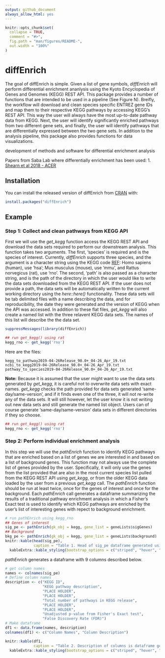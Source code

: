 ```yaml
---
output: github_document
always_allow_html: yes
---
```


<!-- README.md is generated from README.Rmd. Please edit that file -->

```r
knitr::opts_chunk$set(
  collapse = TRUE,
  comment = "#>",
  fig.path = "man/figures/README-",
  out.width = "100%"
)
```
# diffEnrich

The goal of diffEnrich is simple. Given a list of gene symbols, *diffEnrich*  will
perform differential enrichment ananlysis using the Kyoto Encyclopedia of Genes
and Genomes (KEGG) REST API. This package provides a number of functions that are 
intended to be used in a pipeline (See Figure N). Breifly, the workflow will
download and clean species specific ENTREZ gene IDs and map them to their respective
KEGG pathways by accessing KEGG's REST API. This way the user will always have 
the most up-to-date pathway data from KEGG. Next, the user will identify significantly
enriched pathways from two different gene sets, and finally, the user will identify 
pathways that are differentially expressed between the two gene sets. In addition to 
the analysis pipeline, this package also provides functions for data visualizations.


development of methods and software for differential enrichment analysis

Papers from Saba Lab where differentially enrichment has been used:
1. [Shearn et al 2018 - ACER](https://onlinelibrary.wiley.com/doi/full/10.1111/acer.13766)

## Installation

You can install the released version of diffEnrich from [CRAN](https://CRAN.R-project.org) with:

``` r
install.packages("diffEnrich")
```

## Example

### Step 1: Collect and clean pathways from KEGG API
First we will use the *get_kegg* function access the KEGG REST API and download the data sets required to perform 
our downstream analysis. This function takes two arguments. The first, 'species' is required and is the species of 
interest. Currently, *diffEnrich* supports three species, and the argument is a character string using the KEGG
code [REF](https://www.pnas.org/content/suppl/2008/09/11/0806162105.DCSupplemental/ST1_PDF.pdf): 
Homo sapiens (human), use 'hsa'; Mus musculus (mouse), use 'mmu', and Rattus norvegicus (rat), use 'rno'. The second,
'path' is also passed as a character string, and is the path of the directory in which the user would like to
write the data sets downloaded from the KEGG REST API. If the user does not provide a path, the data sets will 
be automatically written to the current working directory using the *here::here()* functionality. These data 
sets will be tab delimited files with a name describing the data, and for reproducibility, the date they were generated
and the version of KEGG when the API was accessed. In addition to these flat files, *get_kegg* will also
create a named list with the three relavent KEGG data sets. The names of this list will describe the the data set.


```r
suppressMessages(library(diffEnrich))

## run get_kegg() using rat
kegg_rno <- get_kegg('rno')
```

Here are the files:
 
    kegg_to_pathway2019-04-26Release_90.0+_04-26_Apr_19.txt
    ncbi_to_kegg2019-04-26Release_90.0+_04-26_Apr_19.txt
    pathway_to_species2019-04-26Release_90.0+_04-26_Apr_19.txt

**Note:** Because it is assumed that the user might want to use the data sets generated by *get_kegg*, it is careful not to
overwrite data sets with exact names. *get_kegg* checks the path provided for data sets generated 'same-day/same-version', 
and if it finds even one of the three, it will not re-write any of the data sets. It will still however, let the user know
it is not writing out new data sets and still generate the named list object. Users can of course generate 'same-day/same-version'
data sets in different directories if they so choose.

```r
## run get_kegg() using rat
kegg_rno <- get_kegg('rno')
```

### Step 2: Perform individual enrichment analysis

In this step we will use the *pathEnrich* function to identify KEGG pathways that are enriched based on a list of genes we
are interested in and based on a list of background genes. This function may not always use the complete list of genes provided 
by the user. Specifically, it will only use the genes from the list provided that are also in
the most current species list pulled from the KEGG REST API using *get_kegg*, or from the older KEGG data loaded by the user from a 
previous *get_kegg* call. The *pathEnrich* function should be run at least twice, once for the genes of interest and once for the background.
Each *pathEnrich* call generates a dataframe summarizing the results of a traditional pathway enrichment analysis in which a Fisher's
Exact test is used to identify which KEGG pathways are enriched by the user's list of interesting genes with repect to background
enrichment. 

```r
# run pathEnrich using kegg_rno
## Genes of interest
sig_pe <- pathEnrich(gk_obj = kegg, gene_list = geneLists$sigGenes)
## Background
bkg_pe <- pathEnrich(gk_obj = kegg, gene_list = geneLists$background)
knitr::kable(head(sig_pe),
             caption = "Table 1. Head of sig_pe dataframe generated using pathEnrich", row.names = FALSE) %>%
  kableExtra::kable_styling(bootstrap_options = c("striped", "hover", "condensed"), full_width = T)
```

*pathEnrich* generates a dataframe with 9 columns described below.

```r
# get column names
names <- colnames(sig_pe)
# Define column names
description <- c("KEGG ID",
                 "KEGG pathway description",
                 "PLACE HOLDER",
                 "PLACE HOLDER",
                 "Total number of pathways in KEGG release",
                 "PLACE HOLDER",
                 "PLACE HOLDER",
                 "Unadjusted p-value from Fisher's Exact test",
                 "False Discovery Rate (FDR)")
# Make dataframe
df1 <- data.frame(names, description)
colnames(df1) <- c("Column Names", "Column Description")

knitr::kable(df1,
             caption = "Table 2. Description of columns is dataframe generated by pathEnrich", row.names = FALSE) %>%
  kableExtra::kable_styling(bootstrap_options = c("striped", "hover", "condensed"), full_width = F)
```
